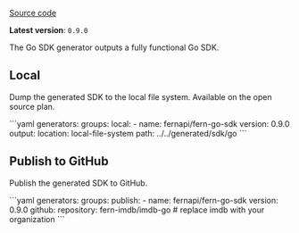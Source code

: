 [Source code](https://github.com/fern-api/fern-go)

**Latest version**: `0.9.0`

The Go SDK generator outputs a fully functional Go SDK.

## Local

Dump the generated SDK to the local file system. Available on the open source plan.

<CodeBlock title="generators.yml">
```yaml
generators:
  groups:
    local:
      - name: fernapi/fern-go-sdk
        version: 0.9.0
        output:
          location: local-file-system
          path: ../../generated/sdk/go
```
</CodeBlock>

## Publish to GitHub 

Publish the generated SDK to GitHub.

<CodeBlock title="generators.yml">
```yaml
generators:
  groups:
    publish:
      - name: fernapi/fern-go-sdk
        version: 0.9.0
        github:
          repository: fern-imdb/imdb-go # replace imdb with your organization
```
</CodeBlock>
